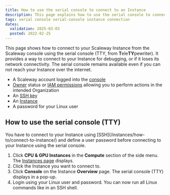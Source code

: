 ```yaml
---
title: How to use the serial console to connect to an Instance
description: This page explains how to use the serial console to connect to a Scaleway Instance.
tags: serial console serial-console instance connection
dates:
  validation: 2025-03-03
  posted: 2022-02-25
---
```




This page shows how to connect to your Scaleway Instance from the Scaleway console using the serial console (TTY, from **T**ele**TY**pewriter). It provides a way to connect to your Instance for debugging, or if it loses its network connectivity. The serial console remains available even if you can not reach your Instance over the internet.

<Requirements />

- A Scaleway account logged into the [console](https://console.scaleway.com)
- [Owner](/iam/concepts/#owner) status or [IAM permissions](/iam/concepts/#permission) allowing you to perform actions in the intended Organization
- An [SSH key](/organizations-and-projects/how-to/create-ssh-key/)
- An [Instance](/instances/how-to/create-an-instance/)
- A password for your Linux user

## How to use the serial console (TTY)

<Message type="important">
  You have to connect to your Instance using [SSH](/instances/how-to/connect-to-instance/) and define a user password before connecting to your Instance using the serial console.
</Message>

1. Click **CPU & GPU Instances** in the **Compute** section of the side menu. The [Instances page](https://console.scaleway.com/instance/servers) displays.
2. Click the Instance you want to connect to.
3. Click **Console** on the Instance **Overview** page. The serial console (TTY) displays in a pop-up.
    <Lightbox image={image} alt="" />
4. Login using your Linux user and password. You can now run all Linux commands like in an SSH shell.



